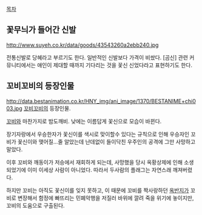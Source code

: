 [[목차]]

== 꽃무늬가 들어간 신발 ==
http://www.suyeh.co.kr/data/goods/43543260a2ebb240.jpg

전통신발로 당혜라고 부르기도 한다. 일반적인 신발보다 가격이 비쌌다. [곰신] 관련 커뮤니티에서는 애인이 제대할 때까지 기다리는 것을 꽃신 신었다라고 표현하기도 한다.

== 꼬비꼬비의 등장인물 ==

http://data.bestanimation.co.kr/HNY_img/ani_image/1370/BESTANIME+chi003.jpg
[[꼬비꼬비]]의 등장인물.

[[꼬비]]와 마찬가지로 밤도깨비. 낮에는 이름답게 꽃신으로 모습이 바뀐다.

장기자랑에서 우승한자가 꽃신이를 색시로 맞이할수 있다는 규칙으로 인해 우승자인 꼬비가 꽃신이와 맺어질...줄 알았는데 난데없이 들이닥친 우주인의 공격에 그만 사망하고 말았다.

이후 꼬비와 깨동이가 저승에서 재회하게 되는데, 사망했을 당시 옥황상제에 인해 소생되었기에 이미 이세상 사람이 아니었다. 따라서 두사람의 플래그는 자연스래 깨져버렸다.

하지만 꼬비는 아직도 꽃신이를 잊지 못하고, 이 때문에 꼬비를 짝사랑하던 [[옥반지]]가 꼬비로 변장해서 함정에 빠뜨리는 민폐악행을 저질러 바위에 깔려 죽을 위기에 놓이지만, 꼬비의 도움으로 구출된다.
